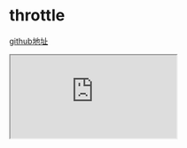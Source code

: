 # throttle

[github地址](https://github.com/The-End-Hero/xiping/blob/master/packages/throttle/index.ts)

<iframe style={{height: 800, width: "100%"}}
        loading="lazy"
        src="https://github1s.com/The-End-Hero/xiping/blob/master/packages/throttle/index.ts"/>

